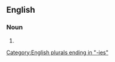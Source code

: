 ==English==

===Noun===
{{head|en|noun form}}

# {{plural of|incontestability|lang=en}}

[[Category:English plurals ending in "-ies"]]